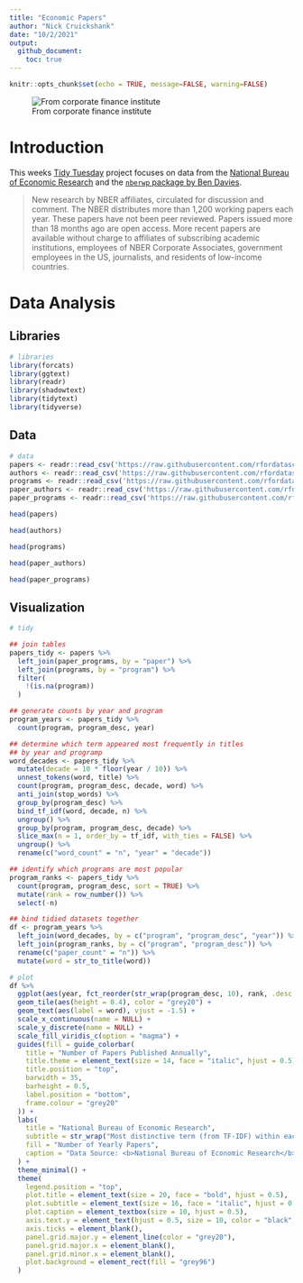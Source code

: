 ```yaml
---
title: "Economic Papers"
author: "Nick Cruickshank"
date: "10/2/2021"
output: 
  github_document:
    toc: true
---
```


```r
knitr::opts_chunk$set(echo = TRUE, message=FALSE, warning=FALSE)
```

![From corporate finance institute](https://cdn.corporatefinanceinstitute.com/assets/national-bureau-of-economic-research-nber1.jpg)

# Introduction

This weeks [Tidy Tuesday](https://github.com/rfordatascience/tidytuesday/tree/master/data/2021/2021-09-28) project focuses on data from the [National Bureau of Economic Research](https://www2.nber.org/RePEc/nbr/nberwo/) and the [`nberwp` package by Ben Davies](https://github.com/bldavies/nberwp).

> New research by NBER affiliates, circulated for discussion and comment. The NBER distributes more than 1,200 working papers each year. These papers have not been peer reviewed. Papers issued more than 18 months ago are open access. More recent papers are available without charge to affiliates of subscribing academic institutions, employees of NBER Corporate Associates, government employees in the US, journalists, and residents of low-income countries.

# Data Analysis

## Libraries

```r
# libraries
library(forcats)
library(ggtext)
library(readr)
library(shadowtext)
library(tidytext)
library(tidyverse)
```

## Data

```r
# data
papers <- readr::read_csv('https://raw.githubusercontent.com/rfordatascience/tidytuesday/master/data/2021/2021-09-28/papers.csv')
authors <- readr::read_csv('https://raw.githubusercontent.com/rfordatascience/tidytuesday/master/data/2021/2021-09-28/authors.csv')
programs <- readr::read_csv('https://raw.githubusercontent.com/rfordatascience/tidytuesday/master/data/2021/2021-09-28/programs.csv')
paper_authors <- readr::read_csv('https://raw.githubusercontent.com/rfordatascience/tidytuesday/master/data/2021/2021-09-28/paper_authors.csv')
paper_programs <- readr::read_csv('https://raw.githubusercontent.com/rfordatascience/tidytuesday/master/data/2021/2021-09-28/paper_programs.csv')

```

```r
head(papers)
```

```r
head(authors)
```

```r
head(programs)
```

```r
head(paper_authors)
```

```r
head(paper_programs)
```

## Visualization

```r
# tidy

## join tables
papers_tidy <- papers %>%
  left_join(paper_programs, by = "paper") %>%
  left_join(programs, by = "program") %>%
  filter(
    !(is.na(program))
  )

## generate counts by year and program
program_years <- papers_tidy %>%
  count(program, program_desc, year)

## determine which term appeared most frequently in titles
## by year and programp
word_decades <- papers_tidy %>%
  mutate(decade = 10 * floor(year / 10)) %>%
  unnest_tokens(word, title) %>%
  count(program, program_desc, decade, word) %>%
  anti_join(stop_words) %>%
  group_by(program_desc) %>%
  bind_tf_idf(word, decade, n) %>%
  ungroup() %>%
  group_by(program, program_desc, decade) %>%
  slice_max(n = 1, order_by = tf_idf, with_ties = FALSE) %>%
  ungroup() %>%
  rename(c("word_count" = "n", "year" = "decade"))

## identify which programs are most popular
program_ranks <- papers_tidy %>%
  count(program, program_desc, sort = TRUE) %>%
  mutate(rank = row_number()) %>%
  select(-n)

## bind tidied datasets together
df <- program_years %>%
  left_join(word_decades, by = c("program", "program_desc", "year")) %>%
  left_join(program_ranks, by = c("program", "program_desc")) %>%
  rename(c("paper_count" = "n")) %>%
  mutate(word = str_to_title(word))
```

```r
# plot
df %>%
  ggplot(aes(year, fct_reorder(str_wrap(program_desc, 10), rank, .desc = TRUE), fill = paper_count)) + 
  geom_tile(aes(height = 0.4), color = "grey20") +
  geom_text(aes(label = word), vjust = -1.5) +
  scale_x_continuous(name = NULL) +
  scale_y_discrete(name = NULL) +
  scale_fill_viridis_c(option = "magma") +
  guides(fill = guide_colorbar(
    title = "Number of Papers Published Annually",
    title.theme = element_text(size = 14, face = "italic", hjust = 0.5),
    title.position = "top",
    barwidth = 35,
    barheight = 0.5,
    label.position = "bottom",
    frame.colour = "grey20"
  )) +
  labs(
    title = "National Bureau of Economic Research",
    subtitle = str_wrap("Most distinctive term (from TF-IDF) within each program by decade", 80),
    fill = "Number of Yearly Papers",
    caption = "Data Source: <b>National Bureau of Economic Research</b> |  Visualization: <b>N. Cruickshank</b> | #TidyTuesday"
  ) +
  theme_minimal() +
  theme(
    legend.position = "top",
    plot.title = element_text(size = 20, face = "bold", hjust = 0.5),
    plot.subtitle = element_text(size = 16, face = "italic", hjust = 0.5),
    plot.caption = element_textbox(size = 10, hjust = 0.5),
    axis.text.y = element_text(hjust = 0.5, size = 10, color = "black", face = "bold"),
    axis.ticks = element_blank(),
    panel.grid.major.y = element_line(color = "grey20"),
    panel.grid.major.x = element_blank(),
    panel.grid.minor.x = element_blank(),
    plot.background = element_rect(fill = "grey96")
  )
```
